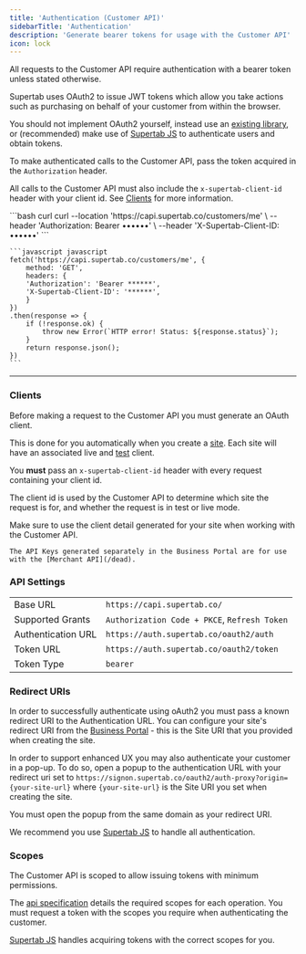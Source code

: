 ```yaml
---
title: 'Authentication (Customer API)'
sidebarTitle: 'Authentication'
description: 'Generate bearer tokens for usage with the Customer API'
icon: lock
---
```



<SdkWarning />


All requests to the Customer API require authentication with a bearer token unless stated otherwise.

Supertab uses OAuth2 to issue JWT tokens which allow you take actions such as purchasing on behalf of your customer
from within the browser.

You should not implement OAuth2 yourself, instead use an [existing library](https://oauth.net/code/), or (recommended) make use of
[Supertab JS](/dead) to authenticate users and obtain tokens.

To make authenticated calls to the Customer API, pass the token acquired in the `Authorization` header.

All calls to the Customer API must also include the `x-supertab-client-id` header with your client id. See [Clients](#clients) for more information.

<CodeGroup>
    ```bash curl
    curl --location 'https://capi.supertab.co/customers/me' \
    --header 'Authorization: Bearer ••••••' \
    --header 'X-Supertab-Client-ID: ••••••'
    ```

    ```javascript javascript
    fetch('https://capi.supertab.co/customers/me', {
        method: 'GET',
        headers: {
        'Authorization': 'Bearer ******',
        'X-Supertab-Client-ID': '******',
        }
    })
    .then(response => {
        if (!response.ok) {
            throw new Error(`HTTP error! Status: ${response.status}`);
        }
        return response.json();
    })
    ```
</CodeGroup>

----

### Clients

Before making a request to the Customer API you must generate an OAuth client.

This is done for you automatically when you create a [site](/supertab-experiences/sites).
Each site will have an associated live and [test](/supertab-experiences/test-mode) client.

You **must** pass an `x-supertab-client-id` header with every request containing your client id.

The client id is used by the Customer API to determine which site the request is for, and whether the request is in test or live mode.

<Warning>
    Make sure to use the client detail generated for your site when working with the Customer API.

    The API Keys generated separately in the Business Portal are for use with the [Merchant API](/dead).
</Warning>


### API Settings

| | |
|--|--|
| Base URL | `https://capi.supertab.co/` |
| Supported Grants | `Authorization Code + PKCE`, `Refresh Token` |
| Authentication URL | `https://auth.supertab.co/oauth2/auth` |
| Token URL | `https://auth.supertab.co/oauth2/token` |
| Token Type | `bearer` |

### Redirect URIs

In order to successfully authenticate using oAuth2 you must pass a known redirect URI to the Authentication URL.
You can configure your site's redirect URI from the [Business Portal](https://business.supertab.co) - this is the Site URI that you provided when creating the site.

In order to support enhanced UX you may also authenticate your customer in a pop-up. To do so, open a popup to the authentication URL with your redirect uri set to
`https://signon.supertab.co/oauth2/auth-proxy?origin={your-site-url}` where `{your-site-url}` is the Site URI you set when creating the site.

You must open the popup from the same domain as your redirect URI.

We recommend you use [Supertab JS](/dead) to handle all authentication.

### Scopes

The Customer API is scoped to allow issuing tokens with minimum permissions.

The [api specification](/customer-api/endpoints) details the required scopes for each operation.
You must request a token with the scopes you require when authenticating the customer.

[Supertab JS](/dead) handles acquiring tokens with the correct scopes for you.
